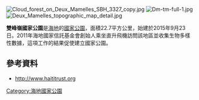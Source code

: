 {{Refimprove|time=2021-02-13T13:52:19+00:00}}
{{coord|18|26|45|N|74|14|40|W|type:landmark_region:HT_dim:10000|display=title}}

[[Image:Cloud_forest_on_Deux_Mamelles_SBH_3327_copy.jpg|right]]
[[Image:Dm-tm-full-1.jpg|right]]
[[Image:Deux_Mamelles_topographic_map_detail.jpg|right]]


'''雙峰嶺國家公園'''是[[海地|海地]]的[[國家公園|國家公園]]，面積22.7平方公里，始建於2015年9月23日。2011年海地國家信託基金會創始人乘坐直升飛機訪問該地區並收集生物多樣性數據，這項工作的結果促使建立國家公園。

==參考資料==
* http://www.haititrust.org {{Wayback|url=http://www.haititrust.org/ |date=20160404010208 }}

{{Haiti-geo-stub}}
[[Category:海地國家公園|Category:海地國家公園]]